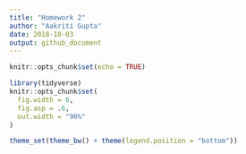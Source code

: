 ```yaml
---
title: "Homework 2"
author: "Aakriti Gupta"
date: 2018-10-03
output: github_document
---
```


```r
knitr::opts_chunk$set(echo = TRUE)
```

```r
library(tidyverse)
knitr::opts_chunk$set(
  fig.width = 6,
  fig.asp = .6,
  out.width = "90%"
)

theme_set(theme_bw() + theme(legend.position = "bottom"))
```
